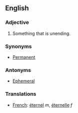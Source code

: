 ==English==

===Adjective===
#Something that is unending.

===Synonyms===
*[[Permanent]]

===Antonyms===
*[[Ephemeral]]

=== Translations ===
*[[French]]: [[éternel]] ''m'', [[éternelle]] ''f''